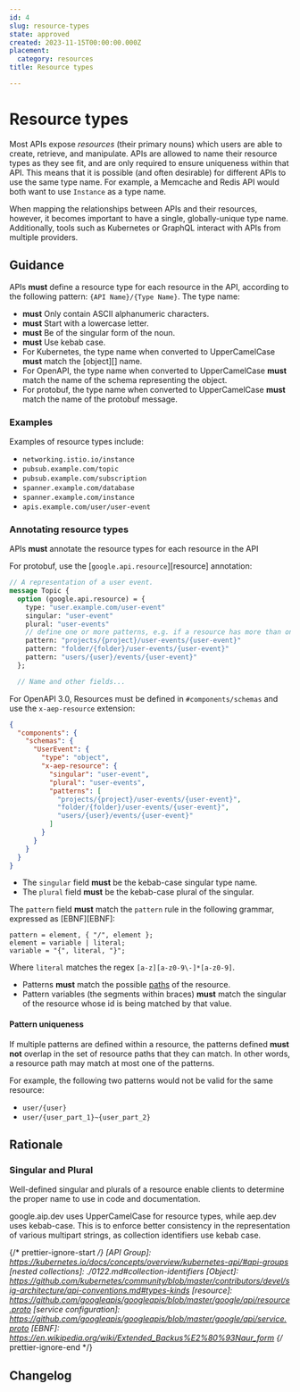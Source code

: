 ```yaml
---
id: 4
slug: resource-types
state: approved
created: 2023-11-15T00:00:00.000Z
placement:
  category: resources
title: Resource types

--- 
```


# Resource types

Most APIs expose _resources_ (their primary nouns) which users are able to
create, retrieve, and manipulate. APIs are allowed to name their resource types
as they see fit, and are only required to ensure uniqueness within that API.
This means that it is possible (and often desirable) for different APIs to use
the same type name. For example, a Memcache and Redis API would both want to
use `Instance` as a type name.

When mapping the relationships between APIs and their resources, however, it
becomes important to have a single, globally-unique type name. Additionally,
tools such as Kubernetes or GraphQL interact with APIs from multiple providers.

## Guidance

APIs <b class="font-extrabold	text-red-700">must</b> define a resource type for each resource in the API, according to
the following pattern: `{API Name}/{Type Name}`. The type name:

- <b class="font-extrabold	text-red-700">must</b> Only contain ASCII alphanumeric characters.
- <b class="font-extrabold	text-red-700">must</b> Start with a lowercase letter.
- <b class="font-extrabold	text-red-700">must</b> Be of the singular form of the noun.
- <b class="font-extrabold	text-red-700">must</b> Use kebab case.
- For Kubernetes, the type name when converted to UpperCamelCase <b class="font-extrabold	text-red-700">must</b> match
  the [object][] name.
- For OpenAPI, the type name when converted to UpperCamelCase <b class="font-extrabold	text-red-700">must</b> match
  the name of the schema representing the object.
- For protobuf, the type name when converted to UpperCamelCase <b class="font-extrabold	text-red-700">must</b> match
  the name of the protobuf message.

### Examples

Examples of resource types include:

- `networking.istio.io/instance`
- `pubsub.example.com/topic`
- `pubsub.example.com/subscription`
- `spanner.example.com/database`
- `spanner.example.com/instance`
- `apis.example.com/user/user-event`

### Annotating resource types

APIs <b class="font-extrabold	text-red-700">must</b> annotate the resource types for each resource in the API


<Tabs>
  <TabItem label="Protocol Buffers">
  
  
  For protobuf, use the [`google.api.resource`][resource] annotation:
  
  ```proto
  // A representation of a user event.
  message Topic {
    option (google.api.resource) = {
      type: "user.example.com/user-event"
      singular: "user-event"
      plural: "user-events"
      // define one or more patterns, e.g. if a resource has more than one parent.
      pattern: "projects/{project}/user-events/{user-event}"
      pattern: "folder/{folder}/user-events/{user-event}"
      pattern: "users/{user}/events/{user-event}"
    };
  
    // Name and other fields...
  ```
  
  
  </TabItem>
  <TabItem label="OpenAPI 3.0">
  
  
  For OpenAPI 3.0, Resources must be defined in `#components/schemas` and use the `x-aep-resource` extension:
  
  ```json
  {
    "components": {
      "schemas": {
        "UserEvent": {
          "type": "object",
          "x-aep-resource": {
            "singular": "user-event",
            "plural": "user-events",
            "patterns": [
              "projects/{project}/user-events/{user-event}",
              "folder/{folder}/user-events/{user-event}",
              "users/{user}/events/{user-event}"
            ]
          }
        }
      }
    }
  }
  ```
  
  
  </TabItem>
</Tabs>
    

- The `singular` field <b class="font-extrabold	text-red-700">must</b> be the kebab-case singular type name.
- The `plural` field <b class="font-extrabold	text-red-700">must</b> be the kebab-case plural of the singular.

The `pattern` field <b class="font-extrabold	text-red-700">must</b> match the `pattern` rule in the following grammar,
expressed as [EBNF][EBNF]:

```ebnf
pattern = element, { "/", element };
element = variable | literal;
variable = "{", literal, "}";
```

Where `literal` matches the regex `[a-z][a-z0-9\-]*[a-z0-9]`.

- Patterns <b class="font-extrabold	text-red-700">must</b> match the possible [paths](/paths) of the
  resource.
- Pattern variables (the segments within braces) <b class="font-extrabold	text-red-700">must</b> match the singular of
  the resource whose id is being matched by that value.

#### Pattern uniqueness

If multiple patterns are defined within a resource, the patterns defined **must
not** overlap in the set of resource paths that they can match. In other words,
a resource path may match at most one of the patterns.

For example, the following two patterns would not be valid for the same
resource:

- `user/{user}`
- `user/{user_part_1}~{user_part_2}`

## Rationale

### Singular and Plural

Well-defined singular and plurals of a resource enable clients to determine the
proper name to use in code and documentation.

google.aip.dev uses UpperCamelCase for resource types, while aep.dev uses
kebab-case. This is to enforce better consistency in the representation of
various multipart strings, as collection identifiers use kebab case.

{/* prettier-ignore-start  */}
[API Group]: https://kubernetes.io/docs/concepts/overview/kubernetes-api/#api-groups
[nested collections]: ./0122.md#collection-identifiers
[Object]: https://github.com/kubernetes/community/blob/master/contributors/devel/sig-architecture/api-conventions.md#types-kinds
[resource]: https://github.com/googleapis/googleapis/blob/master/google/api/resource.proto
[service configuration]: https://github.com/googleapis/googleapis/blob/master/google/api/service.proto
[EBNF]: https://en.wikipedia.org/wiki/Extended_Backus%E2%80%93Naur_form
{/* prettier-ignore-end  */}

## Changelog
